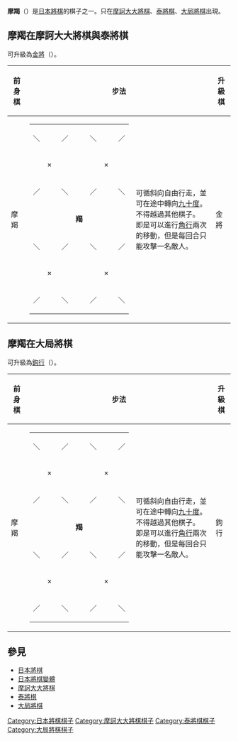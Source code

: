 {{Unreferenced|time=2007-09-01}}
{{japanese|japanese=摩羯|kana=まかつ|romaji=Makatsu}}
'''摩羯'''（{{lang|ja|まかつ}}）是[[日本將棋|日本將棋]]的棋子之一。只在[[摩訶大大將棋|摩訶大大將棋]]、[[泰將棋|泰將棋]]、[[大局將棋|大局將棋]]出現。

== 摩羯在摩訶大大將棋與泰將棋 ==
可升級為[[金將|金將]]（{{lang|ja|きんしょう}}）。


{| border="1" cellspacing="0" cellpadding="3"
|----- bgcolor="#dddddd"
! 前身棋
! colspan="2" | 步法
! 升級棋
! colspan="2" | 步法
|-----
| 摩羯 ||
{| border="1" cellspacing="0" cellpadding="3"
|-----
| ＼ || 　 || ／ || 　 || ＼ || 　 || ／
|-----
| 　 || × || 　 || 　 || 　 || × || 　
|-----
| ／ || 　 || ＼ || 　 || ／ || 　 || ＼
|-----
| 　 || 　 || 　 || '''羯''' || 　 || 　 || 　
|-----
| ＼ || 　 || ／ || 　 || ＼ || 　 || ／
|-----
| 　 || × || 　 || 　 || 　 || × || 　
|-----
| ／ || 　 || ＼ || 　 || ／ || 　 || ＼
|}
|
可循斜向自由行走，並可在途中轉向[[直角|九十度]]。不得越過其他棋子。<br />
即是可以進行[[角行|角行]]兩次的移動，但是每回合只能攻擊一名敵人。
| 金將 ||
{| border="1" cellspacing="0" cellpadding="3"
|-----
| 　 || 　 || 　 || 　 || 　
|-----
| 　 || ○ || ○ || ○ || 　
|-----
| 　 || ○ || '''金''' || ○ || 　
|-----
| 　 || 　 || ○ || 　 || 　
|-----
| 　 || 　 || 　 || 　 || 　
|}
| 可循縱向、橫向、前斜向走一格。
|}

== 摩羯在大局將棋 ==
可升級為[[鉤行|鉤行]]（{{lang|ja|こうぎょう}}）。


{| border="1" cellspacing="0" cellpadding="3"
|----- bgcolor="#dddddd"
! 前身棋
! colspan="2" | 步法
! 升級棋
! colspan="2" | 步法
|-----
| 摩羯 ||
{| border="1" cellspacing="0" cellpadding="3"
|-----
| ＼ || 　 || ／ || 　 || ＼ || 　 || ／
|-----
| 　 || × || 　 || 　 || 　 || × || 　
|-----
| ／ || 　 || ＼ || 　 || ／ || 　 || ＼
|-----
| 　 || 　 || 　 || '''羯''' || 　 || 　 || 　
|-----
| ＼ || 　 || ／ || 　 || ＼ || 　 || ／
|-----
| 　 || × || 　 || 　 || 　 || × || 　
|-----
| ／ || 　 || ＼ || 　 || ／ || 　 || ＼
|}
|
可循斜向自由行走，並可在途中轉向[[直角|九十度]]。不得越過其他棋子。<br />
即是可以進行[[角行|角行]]兩次的移動，但是每回合只能攻擊一名敵人。
| 鉤行 ||
{| border="1" cellspacing="0" cellpadding="3"
|-----
| 　 || 　 || 　 || │ || 　 || 　 || 　
|-----
| 　 || + || ─ || ┼ || ─ || + || 　
|-----
| 　 || │ || 　 || │ || 　 || │ || 　
|-----
| ─ || ┼ || ─ || '''鉤''' || ─ || ┼ || ─
|-----
| 　 || │ || 　 || │ || 　 || │ || 　
|-----
| 　 || + || ─ || ┼ || ─ || + || 　
|-----
| 　 || 　 || 　 || │ || 　 || 　 || 　
|}
|
可循縱向、橫向自由行走，並可在途中轉向[[直角|九十度]]。不得越過其他棋子。<br />
即是可以進行[[飛車|飛車]]兩次的移動，但是每回合只能攻擊一名敵人。
|}

== 參見 ==
*[[日本將棋|日本將棋]]
*[[日本將棋變體|日本將棋變體]]
*[[摩訶大大將棋|摩訶大大將棋]]
*[[泰將棋|泰將棋]]
*[[大局將棋|大局將棋]]


[[Category:日本將棋棋子|Category:日本將棋棋子]]
[[Category:摩訶大大將棋棋子|Category:摩訶大大將棋棋子]]
[[Category:泰將棋棋子|Category:泰將棋棋子]]
[[Category:大局將棋棋子|Category:大局將棋棋子]]